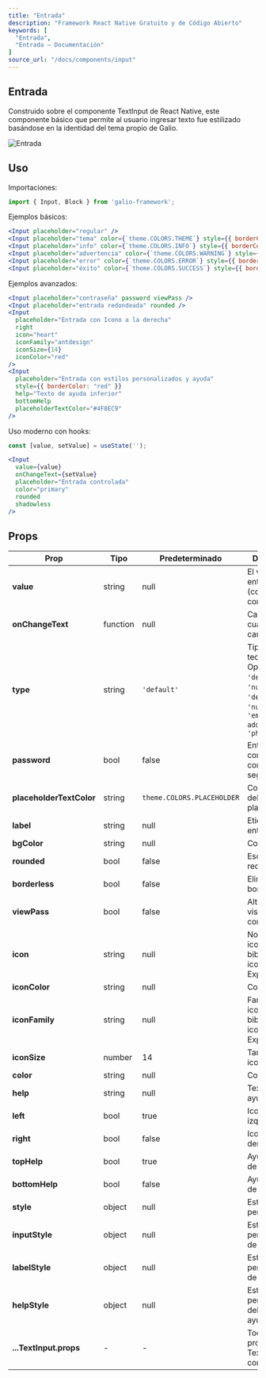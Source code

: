 ```yaml
---
title: "Entrada"
description: "Framework React Native Gratuito y de Código Abierto"
keywords: [
  "Entrada",
  "Entrada – Documentación"
]
source_url: "/docs/components/input"
---
```


## Entrada

Construido sobre el componente TextInput de React Native, este componente básico que permite al usuario ingresar texto fue estilizado basándose en la identidad del tema propio de Galio.

![Entrada](/img/docs/input/input.png)

## Uso

Importaciones:

```jsx
import { Input, Block } from 'galio-framework';
```

Ejemplos básicos:

```jsx
<Input placeholder="regular" />
<Input placeholder="tema" color={`theme.COLORS.THEME`} style={{ borderColor: `theme.COLORS.THEME` }} placeholderTextColor={`theme.COLORS.THEME`} />
<Input placeholder="info" color={`theme.COLORS.INFO`} style={{ borderColor: `theme.COLORS.INFO` }} placeholderTextColor={`theme.COLORS.INFO`}/>
<Input placeholder="advertencia" color={`theme.COLORS.WARNING`} style={{ borderColor: `theme.COLORS.WARNING` }} placeholderTextColor={`theme.COLORS.WARNING`}/>
<Input placeholder="error" color={`theme.COLORS.ERROR`} style={{ borderColor: `theme.COLORS.ERROR` }} placeholderTextColor={`theme.COLORS.ERROR`}/>
<Input placeholder="éxito" color={`theme.COLORS.SUCCESS`} style={{ borderColor: `theme.COLORS.SUCCESS` }} placeholderTextColor={`theme.COLORS.SUCCESS`}/>
```

Ejemplos avanzados:

```jsx
<Input placeholder="contraseña" password viewPass />
<Input placeholder="entrada redondeada" rounded />
<Input
  placeholder="Entrada con Icono a la derecha"
  right
  icon="heart"
  iconFamily="antdesign"
  iconSize={14}
  iconColor="red"
/>
<Input
  placeholder="Entrada con estilos personalizados y ayuda"
  style={{ borderColor: "red" }}
  help="Texto de ayuda inferior"
  bottomHelp
  placeholderTextColor="#4F8EC9"
/>
```

Uso moderno con hooks:

```jsx
const [value, setValue] = useState('');

<Input
  value={value}
  onChangeText={setValue}
  placeholder="Entrada controlada"
  color="primary"
  rounded
  shadowless
/>
```

## Props

| Prop                     | Tipo    | Predeterminado                        | Descripción                                                                 |
|--------------------------|---------|----------------------------------------|-----------------------------------------------------------------------------|
| **value**                | string  | null                                   | El valor de la entrada (componente controlado)                              |
| **onChangeText**         | function| null                                   | Callback cuando cambia el texto                                             |
| **type**                 | string  | `'default'`                            | Tipo de teclado. Opciones: `'default'`, `'number-pad'`, `'decimal-pad'`, `'numeric'`, `'email-address'`, `'phone-pad'` |
| **password**             | bool    | false                                  | Entrada de contraseña con texto seguro                                     |
| **placeholderTextColor** | string  | `theme.COLORS.PLACEHOLDER`             | Color del texto del placeholder                                             |
| **label**                | string  | null                                   | Etiqueta de la entrada                                                     |
| **bgColor**              | string  | null                                   | Color de fondo                                                              |
| **rounded**              | bool    | false                                  | Esquinas redondeadas                                                        |
| **borderless**           | bool    | false                                  | Elimina el borde                                                            |
| **viewPass**             | bool    | false                                  | Alternancia de visibilidad de contraseña                                   |
| **icon**                 | string  | null                                   | Nombre del icono de la biblioteca de iconos de Expo                        |
| **iconColor**            | string  | null                                   | Color del icono                                                            |
| **iconFamily**           | string  | null                                   | Familia del icono de la biblioteca de iconos de Expo                       |
| **iconSize**             | number  | 14                                     | Tamaño del icono                                                           |
| **color**                | string  | null                                   | Color del texto                                                            |
| **help**                 | string  | null                                   | Texto de ayuda                                                             |
| **left**                 | bool    | true                                   | Icono a la izquierda                                                       |
| **right**                | bool    | false                                  | Icono a la derecha                                                         |
| **topHelp**              | bool    | true                                   | Ayuda arriba de la entrada                                                 |
| **bottomHelp**           | bool    | false                                  | Ayuda debajo de la entrada                                                 |
| **style**                | object  | null                                   | Estilos personalizados                                                     |
| **inputStyle**           | object  | null                                   | Estilos personalizados de la entrada                                       |
| **labelStyle**           | object  | null                                   | Estilos personalizados de la etiqueta                                     |
| **helpStyle**            | object  | null                                   | Estilos personalizados del texto de ayuda                                 |
| **...TextInput.props**   | -       | -                                      | Todas las props de TextInput son compatibles                               |